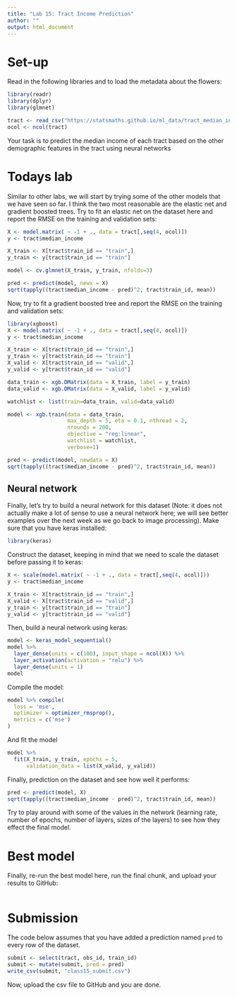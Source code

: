 ```yaml
---
title: "Lab 15: Tract Income Prediction"
author: ""
output: html_document
---
```


# Set-up

Read in the following libraries and to load the metadata about
the flowers:

```r
library(readr)
library(dplyr)
library(glmnet)

tract <- read_csv("https://statsmaths.github.io/ml_data/tract_median_income.csv")
ocol <- ncol(tract)
```

Your task is to predict the median income of each tract based on the other
demographic features in the tract using neural networks

# Todays lab

Similar to other labs, we will start by trying some of the other models that
we have seen so far. I think the two most reasonable are the elastic net and
gradient boosted trees. Try to fit an elastic net on the dataset here and
report the RMSE on the training and validation sets:

```r
X <- model.matrix( ~ -1 + ., data = tract[,seq(4, ocol)])
y <- tract$median_income

X_train <- X[tract$train_id == "train",]
y_train <- y[tract$train_id == "train"]

model <- cv.glmnet(X_train, y_train, nfolds=3)

pred <- predict(model, newx = X)
sqrt(tapply((tract$median_income - pred)^2, tract$train_id, mean))
```

Now, try to fit a gradient boosted tree and
report the RMSE on the training and validation sets:

```r
library(xgboost)
X <- model.matrix( ~ -1 + ., data = tract[,seq(4, ocol)])
y <- tract$median_income

X_train <- X[tract$train_id == "train",]
y_train <- y[tract$train_id == "train"]
X_valid <- X[tract$train_id == "valid",]
y_valid <- y[tract$train_id == "valid"]

data_train <- xgb.DMatrix(data = X_train, label = y_train)
data_valid <- xgb.DMatrix(data = X_valid, label = y_valid)

watchlist <- list(train=data_train, valid=data_valid)

model <- xgb.train(data = data_train,
                   max_depth = 5, eta = 0.1, nthread = 2,
                   nrounds = 200,
                   objective = "reg:linear",
                   watchlist = watchlist,
                   verbose=1)

pred <- predict(model, newdata = X)
sqrt(tapply((tract$median_income - pred)^2, tract$train_id, mean))
```

## Neural network

Finally, let's try to build a neural network for this dataset (Note: it does
not actually make a lot of sense to use a neural network here; we will see
better examples over the next week as we go back to image processing). Make
sure that you have keras installed:

```r
library(keras)
```

Construct the dataset, keeping in mind that we need to scale the dataset
before passing it to keras:

```r
X <- scale(model.matrix( ~ -1 + ., data = tract[,seq(4, ocol)]))
y <- tract$median_income

X_train <- X[tract$train_id == "train",]
X_valid <- X[tract$train_id == "valid",]
y_train <- y[tract$train_id == "train"]
y_valid <- y[tract$train_id == "valid"]
```

Then, build a neural network using keras:

```r
model <- keras_model_sequential()
model %>%
  layer_dense(units = c(100), input_shape = ncol(X)) %>%
  layer_activation(activation = "relu") %>%
  layer_dense(units = 1)
model
```

Compile the model:

```r
model %>% compile(
  loss = 'mse',
  optimizer = optimizer_rmsprop(),
  metrics = c('mse')
)
```

And fit the model

```r
model %>%
  fit(X_train, y_train, epochs = 5,
      validation_data = list(X_valid, y_valid))
```

Finally, prediction on the dataset and see how well it performs:

```r
pred <- predict(model, X)
sqrt(tapply((tract$median_income - pred)^2, tract$train_id, mean))
```

Try to play around with some of the values in the network (learning rate,
number of epochs, number of layers, sizes of the layers) to see how they
effect the final model.


# Best model

Finally, re-run the best model here, run the final chunk, and upload your
results to GitHub:

```r

```

# Submission

The code below assumes that you have added a prediction named
`pred` to every row of the dataset.

```r
submit <- select(tract, obs_id, train_id)
submit <- mutate(submit, pred = pred)
write_csv(submit, "class15_submit.csv")
```

Now, upload the csv file to GitHub and you are done.
